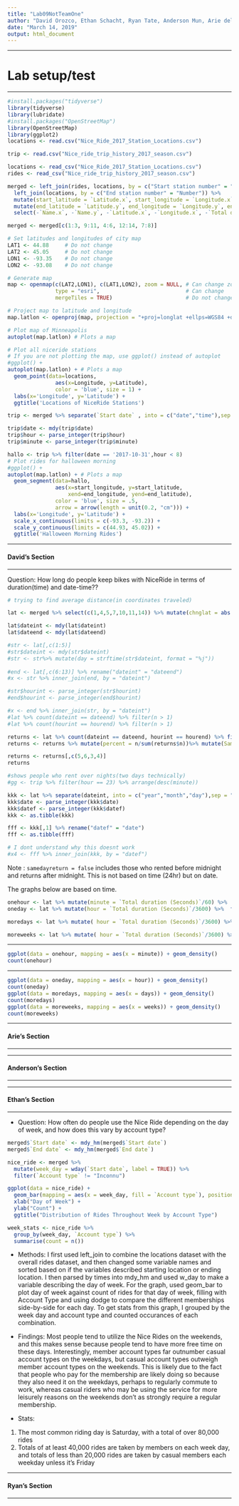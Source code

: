 ---
title: "Lab09NotTeamOne"
author: "David Orozco, Ethan Schacht, Ryan Tate, Anderson Mun, Arie del Valle"
date: "March 14, 2019"
output: html_document
---
****
# Lab setup/test
**** 

```{r,echo=FALSE, warning=FALSE,include=FALSE}
#install.packages("tidyverse")
library(tidyverse)
library(lubridate)
#install.packages("OpenStreetMap")
library(OpenStreetMap)
library(ggplot2)
locations <- read.csv("Nice_Ride_2017_Station_Locations.csv")

trip <- read.csv("Nice_ride_trip_history_2017_season.csv")

```
```{r,echo=FALSE,message=FALSE}

locations <- read_csv("Nice_Ride_2017_Station_Locations.csv")
rides <- read_csv("Nice_ride_trip_history_2017_season.csv")

merged <- left_join(rides, locations, by = c("Start station number" = "Number")) %>%
  left_join(locations, by = c("End station number" = "Number")) %>%
  mutate(start_latitude = `Latitude.x`, start_longitude = `Longitude.x`, start_total_docks = `Total docks.x`) %>%
  mutate(end_latitude = `Latitude.y`, end_longitude = `Longitude.y`, end_total_docks = `Total docks.y`) %>%
  select(-`Name.x`, -`Name.y`, -`Latitude.x`, -`Longitude.x`, -`Total docks.x`, -`Latitude.y`, -`Longitude.y`, -`Total docks.y`)

merged <- merged[c(1:3, 9:11, 4:6, 12:14, 7:8)]
```
```{r,echo=FALSE,error=FALSE,warning=FALSE}
# Set latitudes and longitudes of city map
LAT1 <- 44.88     # Do not change
LAT2 <- 45.05     # Do not change
LON1 <- -93.35    # Do not change
LON2 <- -93.08    # Do not change

# Generate map
map <- openmap(c(LAT2,LON1), c(LAT1,LON2), zoom = NULL, # Can change zoom
               type = "esri",                           # Can change
               mergeTiles = TRUE)                       # Do not change

# Project map to latitude and longitude
map.latlon <- openproj(map, projection = "+proj=longlat +ellps=WGS84 +datum=WGS84 +no_defs") # Do not change

# Plot map of Minneapolis
autoplot(map.latlon) # Plots a map 

# Plot all niceride stations
# If you are not plotting the map, use ggplot() instead of autoplot
#ggplot() +
autoplot(map.latlon) + # Plots a map 
  geom_point(data=locations, 
               aes(x=Longitude, y=Latitude), 
               color = 'blue', size = 1) +
  labs(x='Longitude', y='Latitude') +
  ggtitle('Locations of NiceRide Stations')
```
```{r,echo=FALSE} 
trip <- merged %>% separate(`Start date` , into = c("date","time"),sep = " ") %>% separate(time,into = c("hour","minute"),sep = ":")

trip$date <- mdy(trip$date) 
trip$hour <- parse_integer(trip$hour)
trip$minute <- parse_integer(trip$minute)

```
```{r,echo=FALSE,warning=FALSE,message=FALSE}
hallo <- trip %>% filter(date == '2017-10-31',hour < 8)
# Plot rides for halloween morning
#ggplot() +
autoplot(map.latlon) + # Plots a map 
  geom_segment(data=hallo, 
               aes(x=start_longitude, y=start_latitude,
                   xend=end_longitude, yend=end_latitude), 
               color = 'blue', size = .5,
               arrow = arrow(length = unit(0.2, "cm"))) +
  labs(x='Longitude', y='Latitude') +
  scale_x_continuous(limits = c(-93.3, -93.2)) +
  scale_y_continuous(limits = c(44.93, 45.02)) +
  ggtitle('Halloween Morning Rides')
```


****
#### David's Section
**** 
Question: How long do people keep bikes with NiceRide in terms of duration(time) and date-time??

```{r,echo=FALSE}
# trying to find average distance(in coordinates traveled)

lat <- merged %>% select(c(1,4,5,7,10,11,14)) %>% mutate(chnglat = abs(start_latitude-end_latitude), chnglong = abs(start_longitude-end_longitude)) %>% separate(`Start date`, into = c("dateint","timeint"),sep = " ") %>% separate(`End date`,into = c("dateend","timeend"),sep = " ") %>% separate(timeend,into = c("hourend","minuteend"),sep = ":") %>% separate(timeint,into = c("hourint","minuteint"),sep = ":") 

lat$dateint <- mdy(lat$dateint)
lat$dateend <- mdy(lat$dateend)

#str <- lat[,c(1:5)]
#str$dateint <- mdy(str$dateint)
#str <- str%>% mutate(day = strftime(str$dateint, format = "%j"))
                          
#end <- lat[,c(6:13)] %>% rename("dateint" = "dateend")
#x <- str %>% inner_join(end, by = "dateint")

#str$hourint <- parse_integer(str$hourint)
#end$hourint <- parse_integer(end$hourint)

#x <- end %>% inner_join(str, by = "dateint")
#lat %>% count(dateint == dateend) %>% filter(n > 1)
#lat %>% count(hourint == hourend) %>% filter(n > 1)

returns <- lat %>% count(dateint == dateend, hourint == hourend) %>% filter(n > 1)
returns <- returns %>% mutate(percent = n/sum(returns$n))%>% mutate(SameDayReturn = `dateint == dateend`,SameHourReturn = `hourint == hourend`) %>% arrange(desc(percent))

returns <- returns[,c(5,6,3,4)]
returns

#shows people who rent over nights(two days technically)
#gg <- trip %>% filter(hour == 23) %>% arrange(desc(minute))

```

```{r,echo=FALSE}
kkk <- lat %>% separate(dateint, into = c("year","month","day"),sep = "-") %>% unite("date",1:3,sep = "") %>% separate(dateend, into = c("year1","month1","day1"),sep = "-") %>% unite("datef",6:8,sep = "")
kkk$date <- parse_integer(kkk$date)
kkk$datef <- parse_integer(kkk$datef)
kkk <- as.tibble(kkk)

fff <- kkk[,1] %>% rename("datef" = "date")
fff <- as.tibble(fff)

# I dont understand why this doesnt work
#x4 <- fff %>% inner_join(kkk, by = "datef")

```
Note : `samedayreturn = false` includes those who rented before midnight and returns after midnight. This is not based on time (24hr) but on date.


The graphs below are based on time. 

```{r,echo=FALSE}

onehour <- lat %>% mutate(minute = `Total duration (Seconds)`/60) %>%  filter(minute < 60 ) %>% arrange(desc(minute))
oneday <- lat %>% mutate(hour = `Total duration (Seconds)`/3600) %>%  filter(hour >= 1,hour < 24 ) %>% arrange(desc(hour))

moredays <- lat %>% mutate( hour = `Total duration (Seconds)`/3600) %>% mutate(days = hour/24) %>% filter(days >= 1,days < 7 ) %>% arrange(desc(days))

moreweeks <- lat %>% mutate( hour = `Total duration (Seconds)`/3600) %>% mutate(days = hour/24) %>% mutate(weeks = days/7) %>% filter(weeks >= 1)%>% arrange(desc(weeks))
```
****
```{r,echo=FALSE}
ggplot(data = onehour, mapping = aes(x = minute)) + geom_density()
count(onehour)
```
****
```{r,echo=FALSE,include=FALSE}
ggplot(data = oneday, mapping = aes(x = hour)) + geom_density()
count(oneday)
ggplot(data = moredays, mapping = aes(x = days)) + geom_density()
count(moredays)
ggplot(data = moreweeks, mapping = aes(x = weeks)) + geom_density()
count(moreweeks)
```

**** 
#### Arie's Section
****

**** 
#### Anderson's Section
****

**** 
#### Ethan's Section
****
* Question: How often do people use the Nice Ride depending on the day of week, and how
does this vary by account type?


```{r,echo=FALSE}

merged$`Start date` <- mdy_hm(merged$`Start date`)
merged$`End date` <- mdy_hm(merged$`End date`)

nice_ride <- merged %>%
  mutate(week_day = wday(`Start date`, label = TRUE)) %>%
  filter(`Account type` != "Inconnu")

ggplot(data = nice_ride) +
  geom_bar(mapping = aes(x = week_day, fill = `Account type`), position = "dodge") +
  xlab("Day of Week") +
  ylab("Count") +
  ggtitle("Distribution of Rides Throughout Week by Account Type")

week_stats <- nice_ride %>%
  group_by(week_day, `Account type`) %>%
  summarise(count = n())

```

* Methods: I first used left_join to combine the locations dataset with the overall rides
dataset, and then changed some variable names and sorted based on if the variables described
starting location or ending location.  I then parsed by times into mdy_hm and used w_day
to make a variable describing the day of week.  For the graph, used geom_bar to plot day
of week against count of rides for that day of week, filling with Account Type and using dodge
to compare the different memberships side-by-side for each day.  To get stats from this graph,
I grouped by the week day and account type and counted occurances of each combination.

* Findings: Most people tend to utilize the Nice Rides on the weekends, and this makes sense
because people tend to have more free time on these days.  Interestingly, member account 
types far outnumber casual account types on the weekdays, but casual account types outweigh
member account types on the weekends.  This is likely due to the fact that people who pay for
the membership are likely doing so because they also need it on the weekdays, perhaps to 
regularly commute to work, whereas casual riders who may be using the service for more 
leisurely reasons on the weekends don't as strongly require a regular membership.

* Stats: 
1. The most common riding day is Saturday, with a total of over 80,000 rides
2. Totals of at least 40,000 rides are taken by members on each week day, and totals of less
   than 20,000 rides are taken by casual members each weekday unless it's Friday
   
**** 
#### Ryan's Section
****